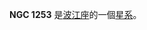 {{NGCInfoBox|NGCID=NGC 1253|發現者=弗里德里希·威廉·赫歇爾|發現日期=1784年9月20日|其他編號=MCG -1-9-18,UGCA 62, ARP 279|曆元=J2000.0|赤經=3時14分9.2秒
|赤緯=-2°49'23"|星座=波江座|星體=星系|星等=11.7|表面亮度=14.3|藍等=12.4}}

'''NGC 1253''' 是[[波江座|波江座]]的一個[[星系|星系]]。

{{NGCReference|1253}}
{{Catalogs|NGC=1253}}